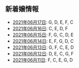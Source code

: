 新着嬢情報
----

- [2021年06月17日](/new/2021-06-17): G, D, E, F, C
- [2021年06月16日](/new/2021-06-16): C, E, D, F
- [2021年06月15日](/new/2021-06-15): F, G, C, D, E
- [2021年06月14日](/new/2021-06-14): E, F, G, D, C
- [2021年06月13日](/new/2021-06-13): G, F, C, E, D
- [2021年06月12日](/new/2021-06-12): D, E, C, G, F
- [2021年06月11日](/new/2021-06-11): F, C, E, G, D
